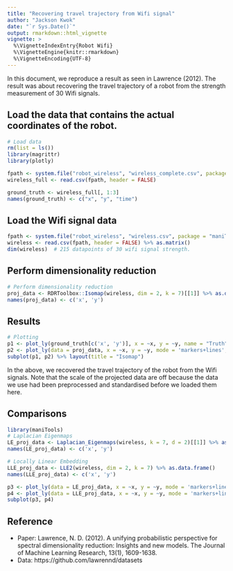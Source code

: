 ```yaml
---
title: "Recovering travel trajectory from Wifi signal"
author: "Jackson Kwok"
date: "`r Sys.Date()`"
output: rmarkdown::html_vignette
vignette: >
  %\VignetteIndexEntry{Robot Wifi}
  %\VignetteEngine{knitr::rmarkdown}
  %\VignetteEncoding{UTF-8}
---
```


In this document, we reproduce a result as seen in Lawrence (2012). The result was about recovering the travel trajectory of a robot from the strength measurement of 30 Wifi signals. 

## Load the data that contains the actual coordinates of the robot.
```r
# Load data
rm(list = ls())
library(magrittr)
library(plotly)

fpath <- system.file("robot_wireless", "wireless_complete.csv", package = "maniTools")
wireless_full <- read.csv(fpath, header = FALSE)

ground_truth <- wireless_full[, 1:3]
names(ground_truth) <- c("x", "y", "time")
```


## Load the Wifi signal data
```r
fpath <- system.file("robot_wireless", "wireless.csv", package = "maniTools")
wireless <- read.csv(fpath, header = FALSE) %>% as.matrix()
dim(wireless)  # 215 datapoints of 30 wifi signal strength.
```


## Perform dimensionality reduction
```r
# Perform dimensionality reduction
proj_data <- RDRToolbox::Isomap(wireless, dim = 2, k = 7)[[1]] %>% as.data.frame()
names(proj_data) <- c('x', 'y')
```


## Results
```r
# Plotting
p1 <- plot_ly(ground_truth[c('x', 'y')], x = ~x, y = ~y, name = "Truth")
p2 <- plot_ly(data = proj_data, x = ~x, y = ~y, mode = 'markers+lines', name = "Isomap")
subplot(p1, p2) %>% layout(title = "Isomap")
```

In the above, we recovered the travel trajectory of the robot from the Wifi signals. Note that the scale of the projected data are off because the data we use had been preprocessed and standardised before we loaded them here. 


## Comparisons
```r
library(maniTools)
# Laplacian Eigenmaps
LE_proj_data <- Laplacian_Eigenmaps(wireless, k = 7, d = 2)[[1]] %>% as.data.frame()
names(LE_proj_data) <- c('x', 'y')

# Locally Linear Embedding
LLE_proj_data <- LLE2(wireless, dim = 2, k = 7) %>% as.data.frame()
names(LLE_proj_data) <- c('x', 'y')

p3 <- plot_ly(data = LE_proj_data, x = ~x, y = ~y, mode = 'markers+lines', name = "Laplacian Eigenmaps")
p4 <- plot_ly(data = LLE_proj_data, x = ~x, y = ~y, mode = 'markers+lines', name = "Locally Linear Embedding")
subplot(p3, p4)
```


## Reference
- Paper: Lawrence, N. D. (2012). A unifying probabilistic perspective for spectral dimensionality reduction: Insights and new models. The Journal of Machine Learning Research, 13(1), 1609-1638.
- Data: https://github.com/lawrennd/datasets

